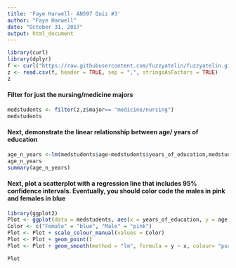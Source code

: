 ```yaml
---
title: 'Faye Harwell- AN597 Quiz #3'
author: "Faye Harwell"
date: "October 31, 2017"
output: html_document
---
```


```r
library(curl)
library(dplyr)
f <- curl("https://raw.githubusercontent.com/fuzzyatelin/fuzzyatelin.github.io/master/AN597_Fall17/zombies.csv")
z <- read.csv(f, header = TRUE, sep = ",", stringsAsFactors = TRUE)
z
```

#### Filter for just the nursing/medicine majors

```r
medstudents <- filter(z,z$major== "medicine/nursing")
medstudents
```

#### Next, demonstrate the linear relationship between age/ years of education 

```r
age_n_years <-lm(medstudents$age~medstudents$years_of_education,medstudents)
age_n_years
summary(age_n_years)
```

#### Next, plot a scatterplot with a regression line that includes 95% confidence intervals. Eventually, you should color code the males in pink and females in blue

```r
library(ggplot2)
Plot <- ggplot(data = medstudents, aes(x = years_of_education, y = age, color=gender))
Color <- c("Female" = "blue", "Male" = "pink") 
Plot <- Plot + scale_colour_manual(values = Color)
Plot <- Plot + geom_point()
Plot <- Plot + geom_smooth(method = "lm", formula = y ~ x, colour= "purple")

Plot
```
